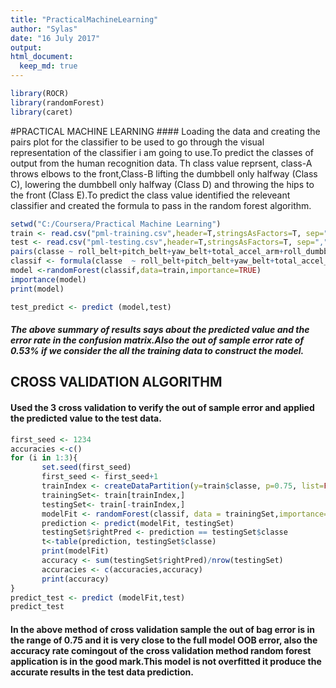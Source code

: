 ---
title: "PracticalMachineLearning"
author: "Sylas"
date: "16 July 2017"
output:
html_document:
  keep_md: true
---

```{r setup, include=FALSE}
library(ROCR)
library(randomForest)
library(caret)
```

#PRACTICAL MACHINE LEARNING
#### Loading the data and creating the pairs plot for the classifier to be used to go through the visual representation of the classifier i am going to use.To predict the classes of output from the human recognition data. Th class value reprsent, class-A throws elbows to the front,Class-B lifting the dumbbell only halfway (Class C), lowering the dumbbell only halfway (Class D) and throwing the hips to the front (Class E).To predict the class value identified the releveant classifier and created the formula to pass in the random forest algorithm. 

```{r train and test,include=TRUE}
setwd("C:/Coursera/Practical Machine Learning")
train <- read.csv("pml-training.csv",header=T,stringsAsFactors=T, sep=",")
test <- read.csv("pml-testing.csv",header=T,stringsAsFactors=T, sep=",")
pairs(classe ~ roll_belt+pitch_belt+yaw_belt+total_accel_arm+roll_dumbbell+pitch_dumbbell+yaw_dumbbell+total_accel_forearm,data=train)
classif <- formula(classe  ~ roll_belt+pitch_belt+yaw_belt+total_accel_arm+roll_dumbbell+pitch_dumbbell+yaw_dumbbell+roll_arm+pitch_arm+magnet_dumbbell_x+magnet_dumbbell_y+magnet_dumbbell_z+roll_forearm+pitch_forearm+yaw_forearm+total_accel_forearm)
model <-randomForest(classif,data=train,importance=TRUE)
importance(model)
print(model)

test_predict <- predict (model,test)

```
##### The above summary of results says about the predicted value and the error rate in the confusion matrix.Also the out of sample error rate of 0.53% if we consider the all the training data to construct the model.



## CROSS VALIDATION ALGORITHM
#### Used the 3 cross validation to verify the out of sample error and applied the predicted value to the test data.

```{r pressure, echo=TRUE}
first_seed <- 1234
accuracies <-c()
for (i in 1:3){
       set.seed(first_seed)
       first_seed <- first_seed+1
       trainIndex <- createDataPartition(y=train$classe, p=0.75, list=FALSE)
       trainingSet<- train[trainIndex,]
       testingSet<- train[-trainIndex,]
       modelFit <- randomForest(classif, data = trainingSet,importance=TRUE)
       prediction <- predict(modelFit, testingSet)
       testingSet$rightPred <- prediction == testingSet$classe
       t<-table(prediction, testingSet$classe)
       print(modelFit)
       accuracy <- sum(testingSet$rightPred)/nrow(testingSet)
       accuracies <- c(accuracies,accuracy)
       print(accuracy)
}
predict_test <- predict (modelFit,test)
predict_test

```
#### In the above method of cross validation sample the out of bag error is in the range of 0.75 and it is very close to the full model OOB error, also the accuracy rate comingout of the cross validation method random forest application is in the good mark.This model is not overfitted it produce the accurate results in the test data prediction.
